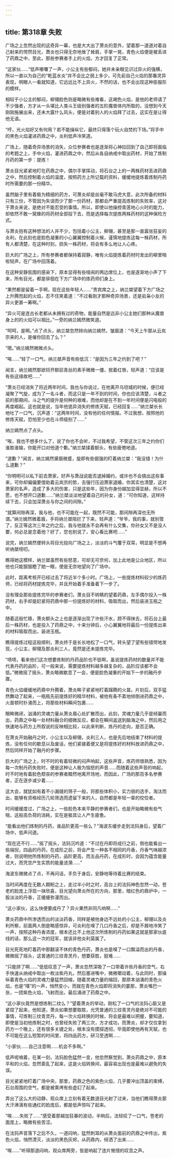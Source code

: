 ```yaml
---
---
---
```

title: 第318章 失败
---



广场之上忽然出现的这奇异一幕，也是大大出了萧炎的意外，望着那一道道对着自己射来的愕然目光，萧炎也只得无奈地耸了耸肩，手掌一晃，青色火焰便是被丢进了药鼎之中，至此，那些参赛者手上的火焰，方才回复了正常。

“这家伙……”低声嘟囔了一声，小公主有些郁闷，她并未亲眼见识过异火的强横，所以一直以为自己的“乾蓝水炎”并不会比之弱上多少，可先前自己火焰的那番灵异表现，明眼人一看就知道，它远远比不上异火，不然的话，也不会出现这种臣服形的模样。

相较于小公主的郁闷，柳翎脸色则是略微有些难看，这褐色火焰，是他的老师请了不少强者，方才从一头堪比人类斗王级别强者的五阶魔兽体内所取的，没想到今天刚刚施展出来，还未大露什么风头，便是对着别人的火焰拜了过去，这实在是让得他无语。

“哼，光火焰好又有何用？若不能操纵它，最终只得落个玩火自焚的下场。”将手中的黑色火焰灌进药鼎之中，炎利低声冷笑道。

广场上，随着奇异场景的消失，众位参赛者也是逐渐将心神拉回到了自己即将面临的考题之上，手中火焰，灌进药鼎之中，然后从各自纳戒中取出药材，开始了炼制丹药的第一步：提炼！

萧炎目光紧紧地盯在药鼎之中，偶尔手掌挥动，将石台之上的一两株药材丢进药鼎之中，然后控制着火焰的温度，按照药方上所记载的资料，缓缓地提炼着炼制丹药时所需要的那一份精华。

虽然脑子里有着极为精细的药方，可萧炎却是丝毫不敢马虎大意，此次所备的材料只有三份，不管因为失误而少了那一份药材，那都会严重提高炼制的失败率，这对于萧炎来说，是绝对不能忍受的事情。所以，即使以他操控青莲地心火时的能力，却依然不敢一窝蜂的将药材全部投下去，而是选择每次提炼两株药材的这种保险方式。

与萧炎抱有这种想法的人并不少，包括着小公主，柳翎，甚至是那一直嚣张狂妄的炎利，在此刻也是脸色凝重的小心翼翼控制着火候，谨慎地提炼这每一株药材，所有人都清楚，在这种时刻，损失一株药材，将会有多么地让人心疼。

巨大的广场之上，所有参赛者都保持着寂静，唯有火焰提炼着药材时发出的噼里啪啦轻声，在广场中回荡着。

在这种安静氛围的感染下，原本显得有些喧闹的两边席位上，也是逐渐地小声了下来，所有目光，都是徘徊在下方广场中的炼药师们身上。

“果然都是留着一手啊，现在这些年轻人……”贵宾席之上，纳兰桀望着下方广场之上升腾而起的火焰，忍不住笑着道：“不过看刚才那种奇异场景，还是岩枭小友的异火更甚一筹啊。”

“异火可是连古长老都从未拥有过的奇物，能量自然是远非小公主她们那种从魔兽身上的的火焰可以相比。”一旁的纳兰嫣然微笑道。

“呵呵，是啊。”点了点头，纳兰桀忽然转向纳兰嫣然，皱眉道：“今天上午那从云岚宗来的人，是催你回去了么？”

“嗯。”纳兰嫣然微微点头。

“唉……”轻了一口气，纳兰桀声音有些低沉：“是因为三年之约到了吧？”

闻言，纳兰嫣然那欲锊开额前青丝的素手微微一僵，抿着红唇，轻声道：“应该是有些这缘故吧……”

“萧炎已经消失了将近两年时间，我也与你说过，在他离开乌坦城的时候，便已经凝聚了气旋，成为了一名斗者，而这只是一年不到的时间，你也应该清楚，斗者之前的那期间，斗之气的提升是何种的艰难，而他却是在不到一年时间便是闪电般的再度崛起。这也就是说，当年他诡异消失的修炼天赋，已经回复……”纳兰桀长长地吐了一口气，沉声道：“这两年时间，没有他的任何情报。不过我想，按照他的修炼天赋，恐怕至少也在斗师级别了……”

纳兰嫣然点了点头。

“唉，我也不想多什么了，说了你也不会听，不过我希望，不管这次三年之约你们谁胜谁输，你能开口对他道个歉。”纳兰桀揉着额头，有些疲倦地道。

“道歉？”闻言，纳兰嫣然黛眉微蹙，旋即有些倔强的盯着纳兰桀：“我没错！为什么道歉？”

“你明明可以私下前去萧家，好声与萧战说能否退掉婚约，或许也不会搞出这些事来，可你却偏偏要借助着云岚宗的势，去强行压迫萧家退婚，你其实也清楚，这对萧家的名声，造成了多大的伤害，只是这些年，因为你身份越加显得显赫，所以不愿，也不想开口道歉……”纳兰桀淡淡地望着自己的孙女，道：“可你知道，这样持续下去，只会加深萧炎与你之间的间隙。”

“就算间隙再深，我与他，也不可能在一起，既然不可能，那间隙再深也无所谓。”纳兰嫣然微着眉，手将纳兰桀阻拦了下来，轻声道：“爷爷，我的事，就别管了，反正等这次三年之约之后，我与他就永不会再有什么交集，你孙女又不是没人要，何必总是念着他？好了，您也别说了，安心看比赛吧……”

说完，纳兰嫣然便转头将目光投向广场之上，淡淡的斗气覆于双耳，明显是不想再听纳桀唠叨。

瞧得她这模样，纳兰桀虽然有些怒意，可却无可奈何，加上此地是公众地区，所以他也只能狠狠瞪了她一眼，便是无奈地望向了广场中。

此时，距离考核开已经过去了将近半个多小时。广场上，一些提炼材料较少的炼药师，已经将药材提炼完毕，并且开始着手准备着下一步了。

没有理会那些提炼完毕的参赛者们，萧炎目不转睛的望着药鼎，左手偶尔投入一株药材，右手却是赶紧将药鼎中那一份提炼好的材料，吸取而出，然后装进玉瓶之中。

随着这般忙碌，萧炎额头之上也是逐渐出现了许些汗水，顾不得抹去，将石台上最后一株药材，也是投入了药鼎之中，十来分钟后，小心翼翼地将最后一份提炼出来的材料吸取而出，装进玉瓶。

瞧得提炼过程这般顺利，萧炎终于是长长地松了一口气，转头望了望有些错愕地发现，小公主，柳翎及那炎利三人，竟然是还未提炼完毕。

“啧啧，看来他们这次想要炼制的丹药品阶也不低啊，虽说提炼药材的数量并不能代表丹药的品阶，可一般来说，需要提炼材料越多越复杂的，品阶应该都不会低。”微微摇了摇头，萧炎略微歇息了一会，便是脸色凝重的开始下一步的融丹步骤。

青色火焰缓缓地药鼎中升腾着，萧炎眸子紧紧地盯着蹿腾的火苗。片刻后，双手猛然舞动了起来，一瓶瓶先前提炼好的精华材料，被他有条不紊地倾倒进药鼎之中，火苗顿时扑涌而上，将那些材料瞬间包裹……

眼眸微闭，汹涌的灵魂力量从萧炎眉心处扩散而出，此刻，灵魂力量几乎是倾巢而出，药鼎之中每一处材料融合的细微反应，都会在瞬间返送到脑海之中，然后用之快速地与药方上所叙说的反映相比较，以此来判断，炼丹的走向，是否正确。

在萧炎开始融丹之时，小公主以及柳翎，炎利三人，也是先后地结束了材料的提炼，没有任何的歇息以及废话，他们紧接着便又是将提炼好的材料放进药鼎之中，然后同样开始了融丹的步骤。

巨大的广场之上，时不时的有着轻微的闷声响起，这些声音，炼药师很熟悉，因为每一次制丹药失败时，便是这种让人极为恼怒的声音……而随着这些声音的响起，时不时地有着脸色颓丧的参赛者黯然地离开场地，而因此，广场的那百多名参赛者，正在逐步减少着……

这大会，就犹如有着不小漏缝的筛子一般，将那些体积小，实力弱的选手，淘汰而出，能够有资格经历几轮筛选而遗留下来的人，自然都是年轻一辈的佼佼者。

时间缓缓度过，广场之上，一些脸色本来平静的参赛者们，也是开始略微有些气喘，这般高负荷的消耗，实在是极其让人产生疲惫。

“能看出他们炼制的丹药，谁品阶更高一些么？”海波东缓步走到法犸身后，望着广场中，低声问道。

“现在还不行……”摇了摇头，法犸沉吟道：“不过在丹即将成行之前，倒也能看出一些端倪，四品的丹药，在成形之前，将会产生一种各不相同的丹香，丹香气味越浓者，则说明他所炼制的丹药，品阶更高，而五品丹药，在成形时，会因为蕴含能量过大，而凭空产生实质的能量涟漪……”

海波东微微点了点，不再问话，手负于身后，安静地等待着比赛的结束。

当时间再度在无数人期盼之上，走过半小时之时，高台上的法犸神色忽然一动，苍老的脸庞上浮现一抹欣喜，目光望向萧炎所在的方向，那里，暗红色的鼎炉中，一股淡淡的丹香，正缓缓弥漫而出。

“这小家伙，这么快便要成丹了？异火果然非同凡响啊……”

萧炎药鼎中所渗透而出的淡淡药香，同样是被他身边不远处的小公主，柳翎以及炎利所察，前面两人倒是略感惊异，可炎利在嗅了几口丹香之后，却是不屑地冷笑了一声，按照这种丹香浓度，根本还比不上他这次所炼制的丹药如果这就是那家伙底线的话，那么这一次的冠军，就该非他炎利莫属了。

目光死死地盯着药中那翻滚不休的青色丹药，萧炎也是嗅了一口飘溢而出的丹香，微微摇了摇头，这普通的三纹青灵丹，想要获胜，挺难……

“只能拼了啊……”低低叹息了一声，萧炎忽然深吸了一口带着许些丹香的空气，右手快速从纳戒中取出一枚淡紫丹丸，然后塞进嘴中，微微嚼动着，与此同时，那操纵着青色火焰的灵魂力量猛然回缩，随着灵魂力量的缩回，那原本汹涌的青色火焰，也是“噗”的一声，悄然变小，而就在青色火焰即将消失的霎那，萧炎嘴巴一张，一团紫色火焰，飞射而出，最后涌进了药鼎之中。

“这小家伙竟然是想炼制二纹么？”望着萧炎的举动，刚松了一口气的法犸心脏又是紧捏了起来，他知道，萧炎如果想要取胜，光凭普通的三纹青灵丹是绝对不可能的事情，可炼制三纹青灵丹，每一次火焰转换的时候，将会是最难以把握，要知道，即使是当初他炼制之时，也曾经失败了两三次，方才成功，而萧炎，却才仅仅拿到药方一个晚上，还有很多关键之处，根本没有摸探透彻，毕竟即使他再有天赋，也不可能在这么短暂的时间里，将四品药方，研习至透啊……

“小家伙……自己注意啊……机会不多啊。”

低声呢喃着，在某一刻，法犸脸色猛然一变，他忽然察觉到，萧炎药鼎之中，原本平和的火焰，忽然紊乱了起来，这是火焰转换间，最容易出现也是最难以避免的失误。

目光紧紧地盯着广场中央，那里，药鼎之色的紫色火焰，几乎要冲出顶盖的束缚，石台周围的空气，都是被熏烤有些虚幻了起来。

弄出了这么大的动静，观众席上立刻有着无数道目光射了过来，当他们瞧得萧炎那大汗淋漓有些通红的脸庞后，都是低声惊叫了起来。

“唉……失败了……”感受着那越加狂暴的波动，半晌后，法轻叹了一口气，苍老的面庞上，略微有些苦涩。

在法犸声音落下之后不久，一道闷响，猛然刺耳的从萧炎面前的药鼎之中传出，紫色火焰，悄然湮灭，淡淡的黑色灰烬，从药鼎内，倾洒了出来……

“唉……”听得那道闷响，观众席两旁，皆是响起了连片惋惜的叹息之声。